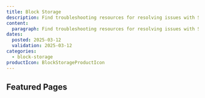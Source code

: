 ```yaml
---
title: Block Storage
description: Find troubleshooting resources for resolving issues with Scaleway Block Storage.
content:
  paragraph: Find troubleshooting resources for resolving issues with Scaleway Block Storage.
dates:
  posted: 2025-03-12
  validation: 2025-03-12
categories:
  - block-storage
productIcon: BlockStorageProductIcon
---
```

<ProductHeader
  productName="Block Storage troubleshooting"
  productLogo="blockStorage"
  description="Find resources for resolving issues with Scaleway Block Storage"
/>
## Featured Pages
<Grid>
    <Card
      title="Block Storage FAQ"
      description="General info on Block Storage."
      url="/block-storage/faq"
      label="See more"
    />
    <Card
      title="Different Block Storage volume types"
      description="Learn about different types of blocks."
      url="/block-storage/reference-content/differences-between-5kiops-volumes/"
      label="See more"
    />
    <Card
      title="Migrating from Instances API to Block Storage API"
      description="Advantages of migration."
      url="/#"
      label="See more"
    />
</Grid>
